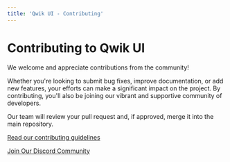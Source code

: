 ```yaml
---
title: 'Qwik UI - Contributing'
---
```


# Contributing to Qwik UI

We welcome and appreciate contributions from the community! 

Whether you're looking to submit bug fixes, improve documentation, or add new features, your efforts can
make a significant impact on the project. By contributing, you'll also be joining
our vibrant and supportive community of developers.

Our team will review your pull request and, if approved, merge it into the main repository.


[Read our contributing guidelines](https://github.com/qwikifiers/qwik-ui/blob/main/CONTRIBUTING.md)

[Join Our Discord Community](https://discord.gg/PVWUUejrez)


